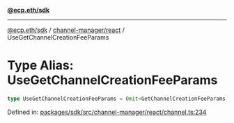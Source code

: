 [**@ecp.eth/sdk**](../../../index.mdx)

***

[@ecp.eth/sdk](/sdk-reference/index.mdx) / [channel-manager/react](/sdk-reference/channel-manager/react/index.mdx) / UseGetChannelCreationFeeParams

# Type Alias: UseGetChannelCreationFeeParams

```ts
type UseGetChannelCreationFeeParams = Omit<GetChannelCreationFeeParams, "readContract">;
```

Defined in: [packages/sdk/src/channel-manager/react/channel.ts:234](https://github.com/ecp-eth/comments-monorepo/blob/main/packages/sdk/src/channel-manager/react/channel.ts#L234)
